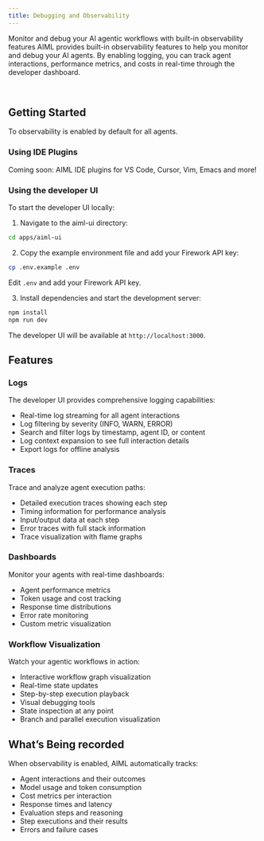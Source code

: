 ```yaml
---
title: Debugging and Observability
---
```



Monitor and debug your AI agentic workflows with built-in observability features
AIML provides built-in observability features to help you monitor and debug your AI agents. By enabling logging, you can track agent interactions, performance metrics, and costs in real-time through the developer dashboard.

​
## Getting Started

To observability is enabled by default for all agents. 

### Using IDE Plugins
<Banner className="bg-blue-500 text-white rounded-lg">Coming soon: AIML IDE plugins for VS Code, Cursor, Vim, Emacs and more!</Banner>

### Using the developer UI

To start the developer UI locally:

1. Navigate to the aiml-ui directory:
```bash
cd apps/aiml-ui
```

2. Copy the example environment file and add your Firework API key:
```bash
cp .env.example .env
```
Edit `.env` and add your Firework API key.

3. Install dependencies and start the development server:
```bash
npm install
npm run dev
```

The developer UI will be available at `http://localhost:3000`.

## Features

### Logs
The developer UI provides comprehensive logging capabilities:
- Real-time log streaming for all agent interactions
- Log filtering by severity (INFO, WARN, ERROR)
- Search and filter logs by timestamp, agent ID, or content
- Log context expansion to see full interaction details
- Export logs for offline analysis

### Traces
Trace and analyze agent execution paths:
- Detailed execution traces showing each step
- Timing information for performance analysis
- Input/output data at each step
- Error traces with full stack information
- Trace visualization with flame graphs

### Dashboards
Monitor your agents with real-time dashboards:
- Agent performance metrics
- Token usage and cost tracking
- Response time distributions
- Error rate monitoring
- Custom metric visualization

### Workflow Visualization
Watch your agentic workflows in action:
- Interactive workflow graph visualization
- Real-time state updates
- Step-by-step execution playback
- Visual debugging tools
- State inspection at any point
- Branch and parallel execution visualization


## What’s Being recorded

When observability is enabled, AIML automatically tracks:

- Agent interactions and their outcomes
- Model usage and token consumption
- Cost metrics per interaction
- Response times and latency
- Evaluation steps and reasoning
- Step executions and their results
- Errors and failure cases
​
